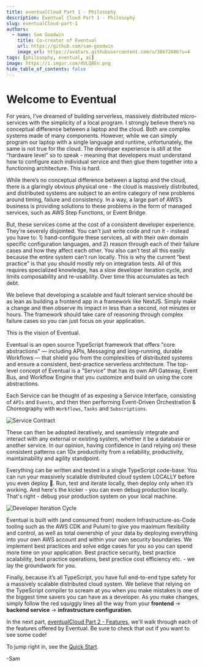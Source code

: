 ```yaml
---
title: eventualCloud Part 1 - Philosophy
description: Eventual Cloud Part 1 - Philosophy
slug: eventualCloud-part-1
authors:
  - name: Sam Goodwin
    title: Co-creator of Eventual
    url: https://github.com/sam-goodwin
    image_url: https://avatars.githubusercontent.com/u/38672686?v=4
tags: [philosophy, eventual, ai]
image: https://i.imgur.com/dVLQ8En.png
hide_table_of_contents: false
---
```


# Welcome to Eventual

For years, I’ve dreamed of building serverless, massively distributed micro-services with the simplicity of a local program. I strongly believe there’s no conceptual difference between a laptop and the cloud. Both are complex systems made of many components. However, while we can simply program our laptop with a single language and runtime, unfortunately, the same is not true for the cloud. The developer experience is still at the “hardware level” so to speak - meaning that developers must understand how to configure each individual service and then glue them together into a functioning architecture. This is hard.

While there’s no conceptual difference between a laptop and the cloud, there is a glaringly obvious physical one - the cloud is massively distributed, and distributed systems are subject to an entire category of new problems around timing, failure and consistency. In a way, a large part of AWS’s business is providing solutions to these problems in the form of managed services, such as AWS Step Functions, or Event Bridge.

But, these services come at the cost of a consistent developer experience. They’re severely disjointed. You can’t just write code and run it - instead you have to: 1) hand-configure these services, all with their own domain specific configuration languages, and 2) reason through each of their failure cases and how they affect each other. You also can’t test all this easily because the entire system can’t run locally. This is why the current “best practice” is that you should mostly rely on integration tests. All of this requires specialized knowledge, has a slow developer iteration cycle, and limits composability and re-usability. Over time this accumulates as tech debt.

We believe that developing a scalable and fault tolerant service should be as lean as building a frontend app in a framework like NextJS. Simply make a change and then observe its impact in less than a second, not minutes or hours. The framework should take care of reasoning through complex failure cases so you can just focus on your application.

This is the vision of Eventual.

Eventual is an open source TypeScript framework that offers "core abstractions" — including APIs, Messaging and long-running, durable Workflows — that shield you from the complexities of distributed systems and ensure a consistent, best-practice serverless architecture. The top-level concept of Eventual is a "Service" that has its own API Gateway, Event Bus, and Workflow Engine that you customize and build on using the core abstractions.

Each Service can be thought of as exposing a Service Interface, consisting of `APIs` and `Events`, and then then performing Event-Driven Orchestration & Choreography with `Workflows`, `Tasks` and `Subscriptions`.

![Service Contract](../assets/service-contract.png)

These can then be adopted iteratively, and seamlessly integrate and interact with any external or existing system, whether it be a database or another service. In our opinion, having confidence in (and relying on) these consistent patterns can 10x productivity from a reliability, productivity, maintainability and agility standpoint.

Everything can be written and tested in a single TypeScript code-base. You can run your massively scalable distributed cloud system LOCALLY before you even deploy 🤯. Run, test and iterate locally, then deploy only when it’s working. And here's the kicker - you can even debug production locally. That's right - debug your production system on your local machine.


<div style={{ textAlign: "center" }}>
  <img src={devCycle} alt="Developer Iteration Cycle" />
</div>

Eventual is built with (and consumed from) modern Infrastructure-as-Code tooling such as the AWS CDK and Pulumi to give you maximum flexibility and control, as well as total ownership of your data by deploying everything into your own AWS account and within your own security boundaries. We implement best practices and solve edge cases for you so you can spend more time on your application. Best practice security, best practice scalability, best practice operations, best practice cost efficiency etc. - we lay the groundwork for you.

Finally, because it’s all TypeScript, you have full end-to-end type safety for a massively scalable distributed cloud system. We believe that relying on the TypeScript compiler to scream at you when you make mistakes is one of the biggest time savers you can have as a developer. As you make changes, simply follow the red squiggly lines all the way from your **frontend** → **backend service** → **infrastructure configuration**.

In the next part, [eventualCloud Part 2 - Features](./2023-04-04-eventualCloud-Part-1-Philosophy.mdx), we'll walk through each of the features offered by Eventual. Be sure to check that out if you want to see some code!

To jump right in, see the [Quick Start](/quick-start).

-Sam

